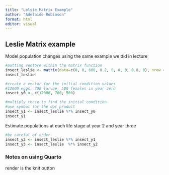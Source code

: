```yaml
---
title: "Lelsie Matrix Example"
author: "Adelaide Robinson"
format: html
editor: visual
---
```


## Leslie Matrix example

Model population changes using the same example we did in lecture

```r
#putting vectore within the matrix function
insect_leslie <- matrix(data=c(0, 0, 600, 0.2, 0, 0, 0, 0.8, 0), nrow =3 ,ncol = 3, byrow = TRUE)
insect_leslie

```

```r
#create a vector for the initial condition values
#12000 eggs, 700 larvae, 500 females in year zero
insect_y0 <- c(12000, 700, 500)
```

```r
#multiply these to find the initial condition
#use symbol for the dot product
insect_y1 <- insect_leslie %*% insect_y0
insect_y1
```

Estimate populations at each life stage at year 2 and year three

```r
#be careful of order 
insect_y2 <- insect_leslie %*% insect_y1
insect_y3 <- insect_leslie  %*% insect_y2
```

### Notes on using Quarto

render is the knit button
